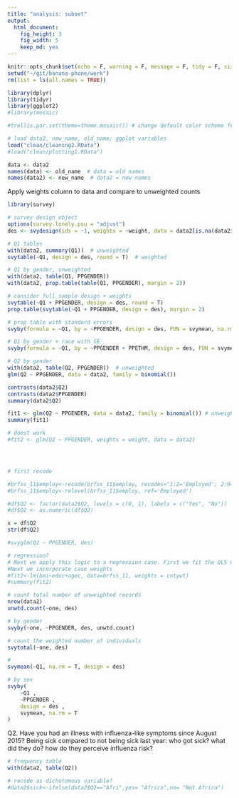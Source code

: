 ```yaml
---
title: "analysis: subset"
output: 
  html_document:
    fig_height: 3
    fig_width: 5
    keep_md: yes
---
```


```r
knitr::opts_chunk$set(echo = F, warning = F, message = F, tidy = F, size = "small")
setwd("~/git/banana-phone/work")
rm(list = ls(all.names = TRUE))

library(dplyr)
library(tidyr)
library(ggplot2)
#library(mosaic)

#trellis.par.set(theme=theme.mosaic()) # change default color scheme for lattice
```

```r
# load data2, new_name, old_name; ggplot variables
load("clean/cleaning2.RData")
#load("clean/plotting1.RData")

data <- data2
names(data) <- old_name  # data = old names
names(data2) <- new_name  # data2 = new names
```

Apply weights column to data and compare to unweighted counts

```r
library(survey)

# survey design object
options(survey.lonely.psu = "adjust")
des <- svydesign(ids = ~1, weights = ~weight, data = data2[is.na(data2$weight)==F,])
```

```r
# Q1 tables
with(data2, summary(Q1))  # unweighted
svytable(~Q1, design = des, round = T)  # weighted

# Q1 by gender, unweighted
with(data2, table(Q1, PPGENDER))
with(data2, prop.table(table(Q1, PPGENDER), margin = 2))

# consider full sample design + weights
svytable(~Q1 + PPGENDER, design = des, round = T)
prop.table(svytable(~Q1 + PPGENDER, design = des), margin = 2)

# prop table with standard errors
svyby(formula = ~Q1, by = ~PPGENDER, design = des, FUN = svymean, na.rm = T)

# Q1 by gender + race with SE
svyby(formula = ~Q1, by = ~PPGENDER + PPETHM, design = des, FUN = svymean, na.rm = T)

```


```r
# Q2 by gender
with(data2, table(Q2, PPGENDER))  # unweighted
glm(Q2 ~ PPGENDER, data = data2, family = binomial())

contrasts(data2$Q2)
contrasts(data2$PPGENDER)
summary(data2$Q2)
```

```r
fit1 <- glm(Q2 ~ PPGENDER, data = data2, family = binomial()) # unweighted
summary(fit1)

# doest work
#fit2 <- glm(Q2 ~ PPGENDER, weights = weight, data = data2)





```



```r
# first recode

#brfss_11$employ<-recode(brfss_11$employ, recodes="1:2='Employed'; 2:6='nilf'; 7='retired'; 8='unable'; else=NA", as.factor.result=T)
#brfss_11$employ<-relevel(brfss_11$employ, ref='Employed')

#df$Q2 <- factor(data2$Q2, levels = c(0, 1), labels = c("Yes", "No"))
#df$Q2 <- as.numeric(df$Q2)

x = df$Q2
str(df$Q2)

#svyglm(Q2 ~ PPGENDER, des)

# regression?
# Next we apply this logic to a regression case. First we fit the OLS model for our BMI outcome using education and age as predictors:
#Next we incorporate case weights
#fit2<-lm(bmi~educ+agec, data=brfss_11, weights = cntywt)
#summary(fit2)

```


```r
# count total number of unweighted records
nrow(data2)
unwtd.count(~one, des)

# by gender
svyby(~one, ~PPGENDER, des, unwtd.count)

# count the weighted number of individuals
svytotal(~one, des)

#
svymean(~Q1, na.rm = T, design = des)

# by sex
svyby(
	~Q1 ,
	~PPGENDER ,
	design = des ,
	svymean, na.rm = T
)

```


Q2. Have you had an illness with influenza-like symptoms since August 2015?
Being sick compared to not being sick last year: who got sick? what did they do? how do they perceive influenza risk?

```r
# frequency table
with(data2, table(Q2))

# recode as dichotomous variable?
#data2$sick<-ifelse(data2$Q2=="Afri",yes= "Africa",no= "Not Africa")


```




